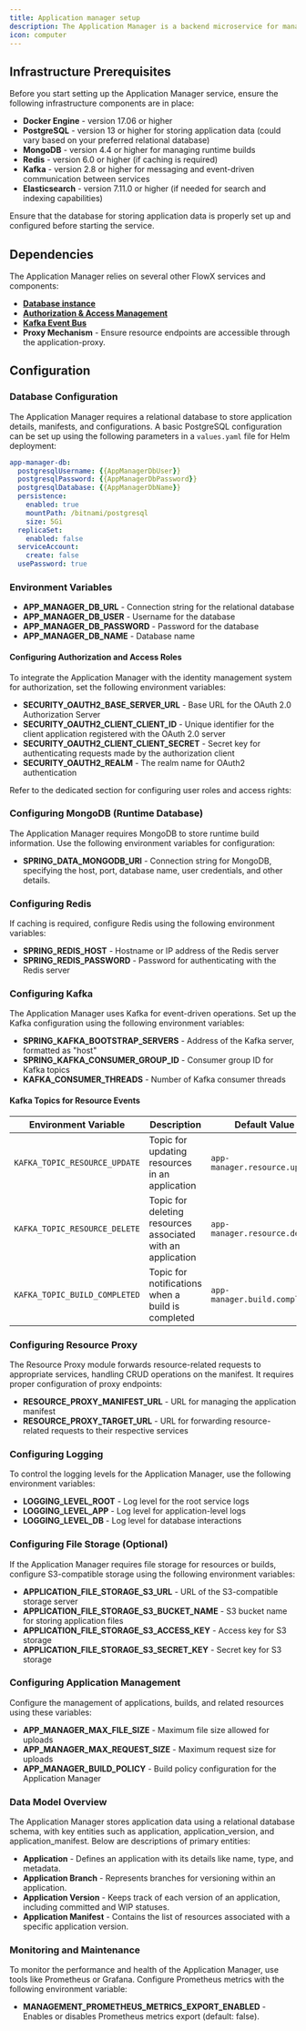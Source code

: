 ```yaml
---
title: Application manager setup 
description: The Application Manager is a backend microservice for managing FlowX applications, libraries, versions, manifests, configurations, and builds. This guide provides detailed instructions for setting up the service and configuring its components to manage application-related operations effectively. 
icon: computer
---
```


## Infrastructure Prerequisites

Before you start setting up the Application Manager service, ensure the following infrastructure components are in place:

* **Docker Engine** - version 17.06 or higher
* **PostgreSQL** - version 13 or higher for storing application data (could vary based on your preferred relational database)
* **MongoDB** - version 4.4 or higher for managing runtime builds
* **Redis** - version 6.0 or higher (if caching is required)
* **Kafka** - version 2.8 or higher for messaging and event-driven communication between services
* **Elasticsearch** - version 7.11.0 or higher (if needed for search and indexing capabilities)

<Info>
Ensure that the database for storing application data is properly set up and configured before starting the service.
</Info>

## Dependencies

The Application Manager relies on several other FlowX services and components:

* [**Database instance**](#database-configuration)
* [**Authorization & Access Management**](#configuring-authorization-and-access-roles)
* [**Kafka Event Bus**](#configuring-kafka)
* **Proxy Mechanism** - Ensure resource endpoints are accessible through the application-proxy.

## Configuration

### Database Configuration

The Application Manager requires a relational database to store application details, manifests, and configurations. A basic PostgreSQL configuration can be set up using the following parameters in a `values.yaml` file for Helm deployment:

```yaml
app-manager-db:
  postgresqlUsername: {{AppManagerDbUser}}
  postgresqlPassword: {{AppManagerDbPassword}}
  postgresqlDatabase: {{AppManagerDbName}}
  persistence:
    enabled: true
    mountPath: /bitnami/postgresql
    size: 5Gi
  replicaSet:
    enabled: false
  serviceAccount:
    create: false
  usePassword: true
```

### Environment Variables

* **APP_MANAGER_DB_URL** - Connection string for the relational database
* **APP_MANAGER_DB_USER** - Username for the database
* **APP_MANAGER_DB_PASSWORD** - Password for the database
* **APP_MANAGER_DB_NAME** - Database name

#### Configuring Authorization and Access Roles

To integrate the Application Manager with the identity management system for authorization, set the following environment variables:

* **SECURITY_OAUTH2_BASE_SERVER_URL** - Base URL for the OAuth 2.0 Authorization Server
* **SECURITY_OAUTH2_CLIENT_CLIENT_ID** - Unique identifier for the client application registered with the OAuth 2.0 server
* **SECURITY_OAUTH2_CLIENT_CLIENT_SECRET** - Secret key for authenticating requests made by the authorization client
* **SECURITY_OAUTH2_REALM** - The realm name for OAuth2 authentication

Refer to the dedicated section for configuring user roles and access rights:

<Card title="Access Management" href="./access-management/app-manager-access-rights" icon="lock">
</Card>

### Configuring MongoDB (Runtime Database)

The Application Manager requires MongoDB to store runtime build information. Use the following environment variables for configuration:

* **SPRING_DATA_MONGODB_URI** - Connection string for MongoDB, specifying the host, port, database name, user credentials, and other details.

### Configuring Redis

If caching is required, configure Redis using the following environment variables:

* **SPRING_REDIS_HOST** - Hostname or IP address of the Redis server
* **SPRING_REDIS_PASSWORD** - Password for authenticating with the Redis server

### Configuring Kafka

The Application Manager uses Kafka for event-driven operations. Set up the Kafka configuration using the following environment variables:

* **SPRING_KAFKA_BOOTSTRAP_SERVERS** - Address of the Kafka server, formatted as "host"
* **SPRING_KAFKA_CONSUMER_GROUP_ID** - Consumer group ID for Kafka topics
* **KAFKA_CONSUMER_THREADS** - Number of Kafka consumer threads

#### Kafka Topics for Resource Events

| Environment Variable            | Description                                                         | Default Value                       |
|---------------------------------|---------------------------------------------------------------------|-------------------------------------|
| `KAFKA_TOPIC_RESOURCE_UPDATE`   | Topic for updating resources in an application                      | `app-manager.resource.update`       |
| `KAFKA_TOPIC_RESOURCE_DELETE`   | Topic for deleting resources associated with an application         | `app-manager.resource.delete`       |
| `KAFKA_TOPIC_BUILD_COMPLETED`   | Topic for notifications when a build is completed                   | `app-manager.build.completed`       |


### Configuring Resource Proxy

The Resource Proxy module forwards resource-related requests to appropriate services, handling CRUD operations on the manifest. It requires proper configuration of proxy endpoints:

* **RESOURCE_PROXY_MANIFEST_URL** - URL for managing the application manifest
* **RESOURCE_PROXY_TARGET_URL** - URL for forwarding resource-related requests to their respective services


### Configuring Logging

To control the logging levels for the Application Manager, use the following environment variables:

* **LOGGING_LEVEL_ROOT** - Log level for the root service logs
* **LOGGING_LEVEL_APP** - Log level for application-level logs
* **LOGGING_LEVEL_DB** - Log level for database interactions


### Configuring File Storage (Optional)

If the Application Manager requires file storage for resources or builds, configure S3-compatible storage using the following environment variables:

* **APPLICATION_FILE_STORAGE_S3_URL** - URL of the S3-compatible storage server
* **APPLICATION_FILE_STORAGE_S3_BUCKET_NAME** - S3 bucket name for storing application files
* **APPLICATION_FILE_STORAGE_S3_ACCESS_KEY** - Access key for S3 storage
* **APPLICATION_FILE_STORAGE_S3_SECRET_KEY** - Secret key for S3 storage


### Configuring Application Management

Configure the management of applications, builds, and related resources using these variables:

* **APP_MANAGER_MAX_FILE_SIZE** - Maximum file size allowed for uploads
* **APP_MANAGER_MAX_REQUEST_SIZE** - Maximum request size for uploads
* **APP_MANAGER_BUILD_POLICY** - Build policy configuration for the Application Manager

### Data Model Overview

The Application Manager stores application data using a relational database schema, with key entities such as application, application_version, and application_manifest. Below are descriptions of primary entities:

* **Application** - Defines an application with its details like name, type, and metadata.
* **Application Branch** - Represents branches for versioning within an application.
* **Application Version** - Keeps track of each version of an application, including committed and WIP statuses.
* **Application Manifest** - Contains the list of resources associated with a specific application version.

### Monitoring and Maintenance

To monitor the performance and health of the Application Manager, use tools like Prometheus or Grafana. Configure Prometheus metrics with the following environment variable:

* **MANAGEMENT_PROMETHEUS_METRICS_EXPORT_ENABLED** - Enables or disables Prometheus metrics export (default: false).